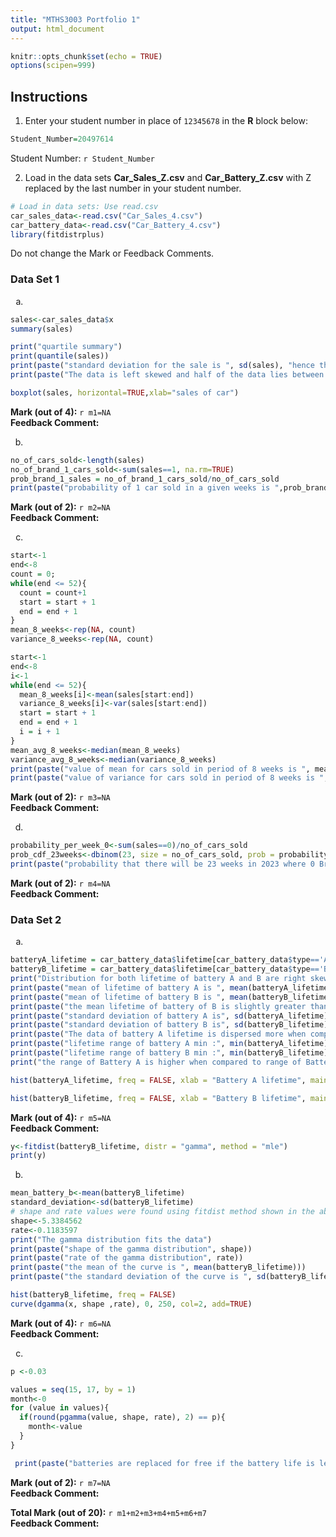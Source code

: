 ```yaml
---
title: "MTHS3003 Portfolio 1"
output: html_document
---
```


```r
knitr::opts_chunk$set(echo = TRUE)
options(scipen=999)
```

## Instructions

1. Enter your student number in place of `12345678` in the **R** block below:
```r
Student_Number=20497614
```

Student Number: `r Student_Number`

2. Load in the data sets **Car_Sales_Z.csv** and **Car_Battery_Z.csv** with Z replaced by the last number in your student number.
```r
# Load in data sets: Use read.csv
car_sales_data<-read.csv("Car_Sales_4.csv")
car_battery_data<-read.csv("Car_Battery_4.csv")
library(fitdistrplus)

```

Do not change the Mark or Feedback Comments.

### Data Set 1 

a. 

```r
sales<-car_sales_data$x
summary(sales)

print("quartile summary")
print(quantile(sales))
print(paste("standard deviation for the sale is ", sd(sales), "hence there is no much variance in the sales of car"))
print(paste("The data is left skewed and half of the data lies between median and upper quartile region. 25% of data lies between upper whiskers and lower quartile region and the other 25% of data lies between lower quartile and median, Whereas, between median and upper quartile region half of the data were present"))


```
```r
boxplot(sales, horizontal=TRUE,xlab="sales of car")
```

**Mark (out of 4):** `r m1=NA`  
**Feedback Comment:**  

b. 

```r
no_of_cars_sold<-length(sales)
no_of_brand_1_cars_sold<-sum(sales==1, na.rm=TRUE)
prob_brand_1_sales = no_of_brand_1_cars_sold/no_of_cars_sold
print(paste("probability of 1 car sold in a given weeks is ",prob_brand_1_sales))

```

**Mark (out of 2):** `r m2=NA`  
**Feedback Comment:**  

c. 

```r
start<-1
end<-8
count = 0;
while(end <= 52){
  count = count+1
  start = start + 1
  end = end + 1
}
mean_8_weeks<-rep(NA, count)
variance_8_weeks<-rep(NA, count)

start<-1
end<-8
i<-1
while(end <= 52){
  mean_8_weeks[i]<-mean(sales[start:end])
  variance_8_weeks[i]<-var(sales[start:end])
  start = start + 1
  end = end + 1
  i = i + 1
}
mean_avg_8_weeks<-median(mean_8_weeks)
variance_avg_8_weeks<-median(variance_8_weeks)
print(paste("value of mean for cars sold in period of 8 weeks is ", mean_avg_8_weeks))
print(paste("value of variance for cars sold in period of 8 weeks is ", variance_avg_8_weeks))
```



**Mark (out of 2):** `r m3=NA`  
**Feedback Comment:**  

d. 

```r
probability_per_week_0<-sum(sales==0)/no_of_cars_sold
prob_cdf_23weeks<-dbinom(23, size = no_of_cars_sold, prob = probability_per_week_0)
print(paste("probability that there will be 23 weeks in 2023 where 0 Brand X cars will be sold is", prob_cdf_23weeks))
```

**Mark (out of 2):** `r m4=NA`  
**Feedback Comment:**  

### Data Set 2 

a. 

```r
batteryA_lifetime = car_battery_data$lifetime[car_battery_data$type=='A']
batteryB_lifetime = car_battery_data$lifetime[car_battery_data$type=='B']
print("Distribution for both lifetime of battery A and B are right skewed. The data were distributed ")
print(paste("mean of lifetime of battery A is ", mean(batteryA_lifetime)))
print(paste("mean of lifetime of battery B is ", mean(batteryB_lifetime)))
print(paste("the mean lifetime of battery of B is slightly greater than battery A"))
print(paste("standard deviation of battery A is", sd(batteryA_lifetime)))
print(paste("standard deviation of battery B is", sd(batteryB_lifetime)))
print(paste("The data of battery A lifetime is dispersed more when compared to battery B lifetime"))
print(paste("lifetime range of battery A min :", min(batteryA_lifetime), " max : ", max(batteryA_lifetime)))
print(paste("lifetime range of battery B min :", min(batteryB_lifetime), " max : ", max(batteryB_lifetime)))
print("the range of Battery A is higher when compared to range of Battery B lifetime")
```

```r
hist(batteryA_lifetime, freq = FALSE, xlab = "Battery A lifetime", main = "Battery A")
```

```r
hist(batteryB_lifetime, freq = FALSE, xlab = "Battery B lifetime", main = "Battery B")
```

**Mark (out of 4):** `r m5=NA`  
**Feedback Comment:**  
```r
y<-fitdist(batteryB_lifetime, distr = "gamma", method = "mle")
print(y)
```

b. 

```r


mean_battery_b<-mean(batteryB_lifetime)
standard_deviation<-sd(batteryB_lifetime)
# shape and rate values were found using fitdist method shown in the above cell
shape<-5.3384562
rate<-0.1183597
print("The gamma distribution fits the data")
print(paste("shape of the gamma distribution", shape))
print(paste("rate of the gamma distribution", rate))
print(paste("the mean of the curve is ", mean(batteryB_lifetime)))
print(paste("the standard deviation of the curve is ", sd(batteryB_lifetime)))


```
```r
hist(batteryB_lifetime, freq = FALSE)
curve(dgamma(x, shape ,rate), 0, 250, col=2, add=TRUE)
```

**Mark (out of 4):** `r m6=NA`  
**Feedback Comment:**


c. 

```r

p <-0.03

values = seq(15, 17, by = 1)
month<-0
for (value in values){
  if(round(pgamma(value, shape, rate), 2) == p){
    month<-value
  }
}

 print(paste("batteries are replaced for free if the battery life is less than or equal to ", round(qgamma(0.03, shape, rate),2), " months")) 
```

**Mark (out of 2):** `r m7=NA`  
**Feedback Comment:**

**Total Mark (out of 20):** `r m1+m2+m3+m4+m5+m6+m7`  
**Feedback Comment:**

